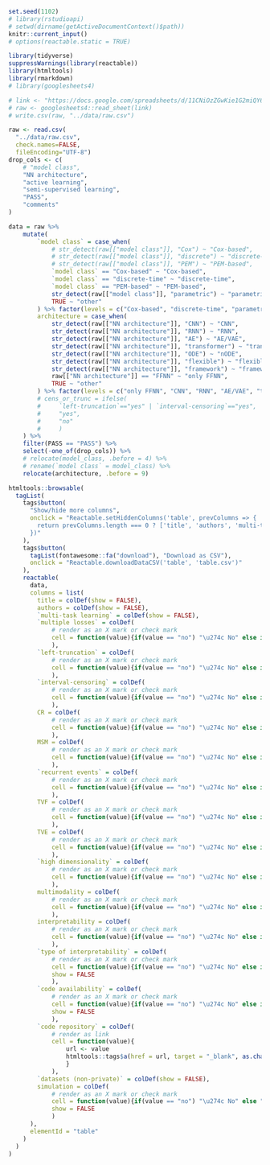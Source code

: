 
```r
set.seed(1102)
# library(rstudioapi)
# setwd(dirname(getActiveDocumentContext()$path))
knitr::current_input()
# options(reactable.static = TRUE)
```

```r
library(tidyverse)
suppressWarnings(library(reactable))
library(htmltools)
library(rmarkdown)
# library(googlesheets4)

# link <- "https://docs.google.com/spreadsheets/d/11CNiOzZGwKie1G2miQY6TVMVMfI-COmiF4x2ylqetzA/edit#gid=0"
# raw <- googlesheets4::read_sheet(link)
# write.csv(raw, "../data/raw.csv")
```

```r
raw <- read.csv(
  "../data/raw.csv",
  check.names=FALSE,
  fileEncoding="UTF-8")
drop_cols <- c(
    # "model class",
    "NN architecture",
    "active learning",
    "semi-supervised learning",
    "PASS",
    "comments"
)

data = raw %>%
    mutate(
        `model class` = case_when(
            # str_detect(raw[["model class"]], "Cox") ~ "Cox-based",
            # str_detect(raw[["model class"]], "discrete") ~ "discrete-time",
            # str_detect(raw[["model class"]], "PEM") ~ "PEM-based",
            `model class` == "Cox-based" ~ "Cox-based",
            `model class` == "discrete-time" ~ "discrete-time",
            `model class` == "PEM-based" ~ "PEM-based",
            str_detect(raw[["model class"]], "parametric") ~ "parametric",
            TRUE ~ "other"
        ) %>% factor(levels = c("Cox-based", "discrete-time", "parametric", "PEM-based", "other")),
        architecture = case_when(
            str_detect(raw[["NN architecture"]], "CNN") ~ "CNN",
            str_detect(raw[["NN architecture"]], "RNN") ~ "RNN",
            str_detect(raw[["NN architecture"]], "AE") ~ "AE/VAE",
            str_detect(raw[["NN architecture"]], "transformer") ~ "transformer",
            str_detect(raw[["NN architecture"]], "ODE") ~ "nODE",
            str_detect(raw[["NN architecture"]], "flexible") ~ "flexible",
            str_detect(raw[["NN architecture"]], "framework") ~ "framework",
            raw[["NN architecture"]] == "FFNN" ~ "only FFNN",
            TRUE ~ "other"
        ) %>% factor(levels = c("only FFNN", "CNN", "RNN", "AE/VAE", "transformer", "nODE", "flexible", "framework", "other")),
        # cens_or_trunc = ifelse(
        #     `left-truncation`=="yes" | `interval-censoring`=="yes",
        #     "yes",
        #     "no"
        #     )
    ) %>%
    filter(PASS == "PASS") %>%
    select(-one_of(drop_cols)) %>%
    # relocate(model_class, .before = 4) %>%
    # rename(`model class` = model_class) %>%
    relocate(architecture, .before = 9)

```


```r
htmltools::browsable(
  tagList(
    tags$button(
      "Show/hide more columns",
      onclick = "Reactable.setHiddenColumns('table', prevColumns => {
        return prevColumns.length === 0 ? ['title', 'authors', 'multi-task learning', 'type of interpretability', 'code availability', 'code repository', 'datasets (non-private)', 'simulation'] : []
      })"
    ),
    tags$button(
      tagList(fontawesome::fa("download"), "Download as CSV"),
      onclick = "Reactable.downloadDataCSV('table', 'table.csv')"
    ),
    reactable(
      data,
      columns = list(
        title = colDef(show = FALSE),
        authors = colDef(show = FALSE),
        `multi-task learning` = colDef(show = FALSE),
        `multiple losses` = colDef(
            # render as an X mark or check mark
            cell = function(value){if(value == "no") "\u274c No" else if(value == "yes") "\u2714\ufe0f Yes" else value}
            ),
        `left-truncation` = colDef(
            # render as an X mark or check mark
            cell = function(value){if(value == "no") "\u274c No" else if(value == "yes") "\u2714\ufe0f Yes" else value}
            ),
        `interval-censoring` = colDef(
            # render as an X mark or check mark
            cell = function(value){if(value == "no") "\u274c No" else if(value == "yes") "\u2714\ufe0f Yes" else value}
            ),
        CR = colDef(
            # render as an X mark or check mark
            cell = function(value){if(value == "no") "\u274c No" else if(value == "yes") "\u2714\ufe0f Yes" else value}
            ),
        MSM = colDef(
            # render as an X mark or check mark
            cell = function(value){if(value == "no") "\u274c No" else if(value == "yes") "\u2714\ufe0f Yes" else value}
            ),
        `recurrent events` = colDef(
            # render as an X mark or check mark
            cell = function(value){if(value == "no") "\u274c No" else if(value == "yes") "\u2714\ufe0f Yes" else value}
            ),
        TVF = colDef(
            # render as an X mark or check mark
            cell = function(value){if(value == "no") "\u274c No" else if(value == "yes") "\u2714\ufe0f Yes" else value}
            ),
        TVE = colDef(
            # render as an X mark or check mark
            cell = function(value){if(value == "no") "\u274c No" else if(value == "yes") "\u2714\ufe0f Yes" else value}
            ),
        `high dimensionality` = colDef(
            # render as an X mark or check mark
            cell = function(value){if(value == "no") "\u274c No" else if(value == "yes") "\u2714\ufe0f Yes" else value}
            ),
        multimodality = colDef(
            # render as an X mark or check mark
            cell = function(value){if(value == "no") "\u274c No" else if(value == "yes") "\u2714\ufe0f Yes" else value}
            ),
        interpretability = colDef(
            # render as an X mark or check mark
            cell = function(value){if(value == "no") "\u274c No" else if(value == "yes") "\u2714\ufe0f Yes" else value}
            ),
        `type of interpretability` = colDef(
            # render as an X mark or check mark
            cell = function(value){if(value == "no") "\u274c No" else if(value == "yes") "\u2714\ufe0f Yes" else value},
            show = FALSE
            ),
        `code availability` = colDef(
            # render as an X mark or check mark
            cell = function(value){if(value == "no") "\u274c No" else if(value == "yes") "\u2714\ufe0f Yes" else value},
            show = FALSE
            ),
        `code repository` = colDef(
            # render as link
            cell = function(value){
                url <- value
                htmltools::tags$a(href = url, target = "_blank", as.character(value))
                }
            ),
        `datasets (non-private)` = colDef(show = FALSE),
        simulation = colDef(
            # render as an X mark or check mark
            cell = function(value){if(value == "no") "\u274c No" else "\u2714\ufe0f Yes"},
            show = FALSE
            )
      ),
      elementId = "table"
    )
  )
)
```